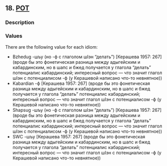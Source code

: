 ## 18. <a href =  'https://agricolamz.github.io/The_Circassian_Isoglosses_Database/18.html'>POT</a>
### Description



### Values
There are the following value for each idiom:

* Bzhedug  -шъу (но -ф с глаголом шIэн "делать") [Керашева 1957: 267] (вроде бы это фонетическая разница между адыгейским и кабардинским, но в шапс и бжед получается у глагола "делать" потенциалис кабардинский; интересный вопрос — что значит глагол шIэн с потенциалисом -ф (у Керашевой написано что-то невнятное))
* Kabardian  -ф [Керашева 1957: 267] (вроде бы это фонетическая разница между адыгейским и кабардинским, но в шапс и бжед получается у глагола "делать" потенциалис кабардинский; интересный вопрос — что значит глагол шIэн с потенциалисом -ф (у Керашевой написано что-то невнятное))
* Shapsug  -шъу (но -ф с глаголом шIэн "делать") [Керашева 1957: 267] (вроде бы это фонетическая разница между адыгейским и кабардинским, но в шапс и бжед получается у глагола "делать" потенциалис кабардинский; интересный вопрос — что значит глагол шIэн с потенциалисом -ф (у Керашевой написано что-то невнятное))
* SWC  -шъу [Керашева 1957: 267] (вроде бы это фонетическая разница между адыгейским и кабардинским, но в шапс и бжед получается у глагола "делать" потенциалис кабардинский; интересный вопрос — что значит глагол шIэн с потенциалисом -ф (у Керашевой написано что-то невнятное))

